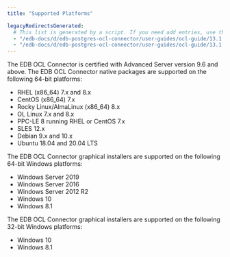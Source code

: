 ```yaml
---
title: "Supported Platforms"

legacyRedirectsGenerated:
  # This list is generated by a script. If you need add entries, use the `legacyRedirects` key.
  - "/edb-docs/d/edb-postgres-ocl-connector/user-guides/ocl-guide/13.1.4.2/supported_platforms.html"
  - "/edb-docs/d/edb-postgres-ocl-connector/user-guides/ocl-guide/13.1.4.1/supported_platforms.html"
---
```


<div id="supported_platforms" class="registered_link"></div>

The EDB OCL Connector is certified with Advanced Server version 9.6 and above. The EDB OCL Connector native packages are supported on the following 64-bit platforms:

-   RHEL (x86_64) 7.x and 8.x
-   CentOS (x86_64) 7.x 
-   Rocky Linux/AlmaLinux (x86_64) 8.x
-   OL Linux 7.x and 8.x
-   PPC-LE 8 running RHEL or CentOS 7.x
-   SLES 12.x
-   Debian 9.x and 10.x
-   Ubuntu 18.04 and 20.04 LTS

The EDB OCL Connector graphical installers are supported on the following 64-bit Windows platforms:

-   Windows Server 2019
-   Windows Server 2016
-   Windows Server 2012 R2
-   Windows 10
-   Windows 8.1

The EDB OCL Connector graphical installers are supported on the following 32-bit Windows platforms:

-   Windows 10
-   Windows 8.1

